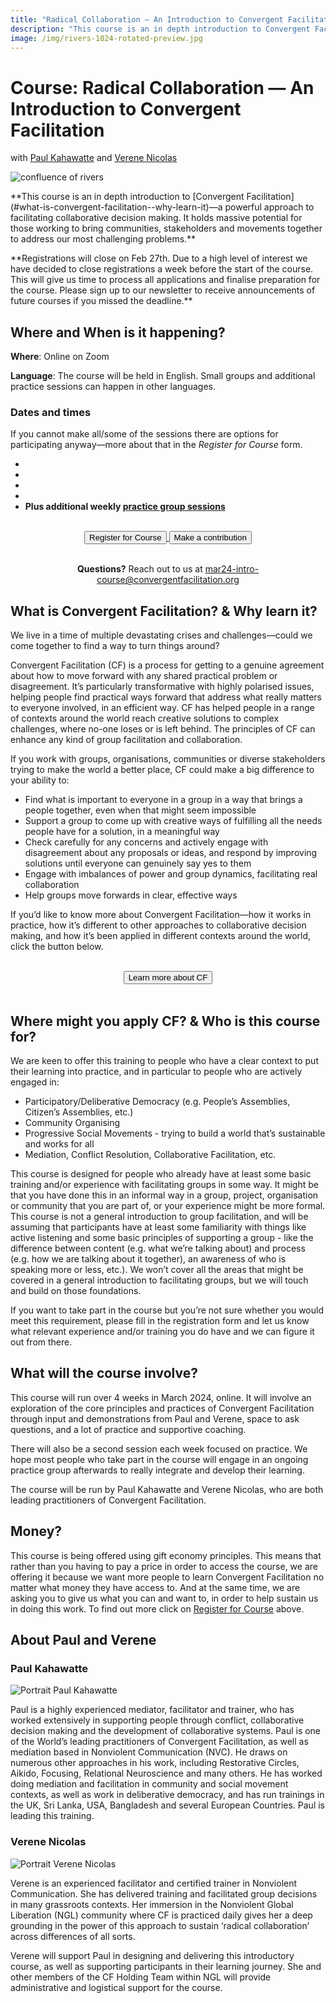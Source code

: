 ```yaml
---
title: "Radical Collaboration — An Introduction to Convergent Facilitation with Paul and Verene"
description: "This course is an in depth introduction to Convergent Facilitation - a powerful approach to facilitating collaborative decision making. It holds massive potential for those working to bring communities, stakeholders and movements together to address our most challenging problems."
image: /img/rivers-1024-rotated-preview.jpg
---
```




# Course: Radical Collaboration — An Introduction to Convergent Facilitation 

with [Paul Kahawatte](#paul-kahawatte) and [Verene Nicolas](#verene-nicolas)


![confluence of rivers](/img/rivers-1024-rotated-cropped.jpg)


<p style={{ fontSize: '22px' }}>
**This course is an in depth introduction to [Convergent Facilitation](#what-is-convergent-facilitation--why-learn-it)—a powerful approach to facilitating collaborative decision making. It holds massive potential for those working to bring communities, stakeholders and movements together to address our most challenging problems.** 
</p>

<p style={{ fontSize: '22px' }}>
**Registrations will close on Feb 27th. Due to a high level of interest we have decided to close registrations a week before the start of the course. This will give us time to process all applications and finalise preparation for the course. Please sign up to our newsletter to receive announcements of future courses if you missed the deadline.**

## Where and When is it happening?


**Where**: Online on Zoom

**Language**: The course will be held in English. Small groups and additional practice sessions can happen in other languages. 

### Dates and times

If you cannot make all/some of the sessions there are options for participating anyway—more about that in the *Register for Course* form. 

- <LocalTime year={2024} month={3} day={5} startHour={14} startMinute={0} endHour={17} endMinute={0}/>
- <LocalTime year={2024} month={3} day={12} startHour={14} startMinute={0} endHour={17} endMinute={0}/>
- <LocalTime year={2024} month={3} day={19} startHour={14} startMinute={0} endHour={17} endMinute={0}/>
- <LocalTime year={2024} month={3} day={26} startHour={14} startMinute={0} endHour={17} endMinute={0}/>
- **Plus additional weekly [practice group sessions](/intro-course-paul-verene-march-2024-practice-group-sessions)**

<center>
  <br/>
<span>
  <a href="https://forms.gle/VeVj4jNzAZmmuJ7Q8"> 
    <button className="button button--primary" type="submit">
	Register for Course
    </button>
  </a>
  <a href="https://forms.gle/qzMPy36snELye2nC6"> 
    <button className="button button--secondary" type="submit">
	Make a contribution
    </button>
  </a>
</span>
   <br/>
  <br/>

**Questions?** Reach out to us at [mar24-intro-course@convergentfacilitation.org](mailto:mar24-intro-course@convergentfacilitation.org)

</center> 




## What is Convergent Facilitation? & Why learn it?

We live in a time of multiple devastating crises and challenges—could we come together to find a way to turn things around? 

Convergent Facilitation (CF) is a process for getting to a genuine agreement about how to move forward with any shared practical problem or disagreement. It’s particularly transformative with highly polarised issues, helping people find practical ways forward that address what really matters to everyone involved, in an efficient way. CF has helped people in a range of contexts around the world reach creative solutions to complex challenges, where no-one loses or is left behind. The principles of CF can enhance any kind of group facilitation and collaboration.

If you work with groups, organisations, communities or diverse stakeholders trying to make the world a better place, CF could make a big difference to your ability to:

- Find what is important to everyone in a group in a way that brings a people together, even when that might seem impossible
- Support a group to come up with creative ways of fulfilling all the needs people have for a solution, in a meaningful way
- Check carefully for any concerns and actively engage with disagreement about any proposals or ideas, and respond by improving solutions until everyone can genuinely say yes to them
- Engage with imbalances of power and group dynamics, facilitating real collaboration
- Help groups move forwards in clear, effective ways

If you’d like to know more about Convergent Facilitation—how it works in practice, how it’s different to other approaches to collaborative decision making, and how it’s been applied in different contexts around the world, click the button below.

<center>
  <br/>
  <a href="/"> 
    <button className="button button--secondary" type="submit">
    Learn more about CF	
    </button>
  </a>
   <br/>
  <br/>
</center> 

## Where might you apply CF? & Who is this course for?

We are keen to offer this training to people who have a clear context to put their learning into practice, and in particular to people who are actively engaged in:

- Participatory/Deliberative Democracy (e.g. People’s Assemblies, Citizen’s Assemblies, etc.) 
- Community Organising
- Progressive Social Movements - trying to build a world that’s sustainable and works for all
- Mediation, Conflict Resolution, Collaborative Facilitation, etc.

This course is designed for people who already have at least some basic training and/or experience with facilitating groups in some way. It might be that you have done this in an informal way in a group, project, organisation or community that you are part of, or your experience might be more formal. This course is not a general introduction to group facilitation, and will be assuming that participants have at least some familiarity with things like active listening and some basic principles of supporting a group - like the difference between content (e.g. what we’re talking about) and process (e.g. how we are talking about it together), an awareness of who is speaking more or less, etc.). We won’t cover all the areas that might be covered in a general introduction to facilitating groups, but we will touch and build on those foundations.

If you want to take part in the course but you’re not sure whether you would meet this requirement, please fill in the registration form and let us know what relevant experience and/or training you do have and we can figure it out from there.



## What will the course involve?

This course will run over 4 weeks in March 2024, online. It will involve an exploration of the core principles and practices of Convergent Facilitation through input and demonstrations from Paul and Verene, space to ask questions, and a lot of practice and supportive coaching. 

There will also be a second session each week focused on practice. We hope most people who take part in the course will engage in an ongoing practice group afterwards to really integrate and develop their learning.


The course will be run by Paul Kahawatte and Verene Nicolas, who are both leading practitioners of Convergent Facilitation.

## Money? 

This course is being offered using gift economy principles. This means that rather than you having to pay a price in order to access the course, we are offering it because we want more people to learn Convergent Facilitation no matter what money they have access to. And at the same time, we are asking you to give us what you can and want to, in order to help sustain us in doing this work. To find out more click on [Register for Course](#where-and-when-is-it-happening) above.


## About Paul and Verene

### Paul Kahawatte

<img src="/img/paul_kahawatte.jpeg" alt="Portrait Paul Kahawatte" className="round-image"/>

Paul is a highly experienced mediator, facilitator and trainer, who has worked extensively in supporting people through conflict, collaborative decision making and the development of collaborative systems. Paul is one of the World’s leading practitioners of Convergent Facilitation, as well as mediation based in Nonviolent Communication (NVC). He draws on numerous other approaches in his work, including Restorative Circles, Aikido, Focusing, Relational Neuroscience and many others. He has worked doing mediation and facilitation in community and social movement contexts, as well as work in deliberative democracy, and has run trainings in the UK, Sri Lanka, USA, Bangladesh and several European Countries. Paul is leading this training. 

### Verene Nicolas

<img src="/img/verene_nicolas.jpg" alt="Portrait Verene Nicolas" className="round-image"/>

Verene is an experienced facilitator and certified trainer in Nonviolent Communication. She has delivered training and facilitated group decisions in many grassroots contexts. Her immersion in the Nonviolent Global Liberation (NGL) community where CF is practiced daily gives her a deep grounding in the power of this approach to sustain ‘radical collaboration’ across differences of all sorts.   

Verene will support Paul in designing and delivering this introductory course, as well as supporting participants in their learning journey. She and other members of the CF Holding Team within NGL will provide administrative and logistical support for the course. 

